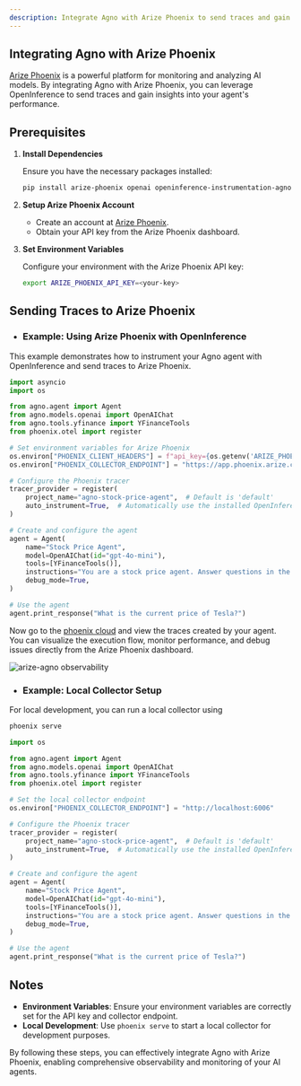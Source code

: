 ```yaml
---
description: Integrate Agno with Arize Phoenix to send traces and gain insights into your agent's performance.
---
```


## Integrating Agno with Arize Phoenix

[Arize Phoenix](https://phoenix.arize.com/) is a powerful platform for monitoring and analyzing AI models. By integrating Agno with Arize Phoenix, you can leverage OpenInference to send traces and gain insights into your agent's performance.

## Prerequisites

1. **Install Dependencies**

   Ensure you have the necessary packages installed:

   ```bash
   pip install arize-phoenix openai openinference-instrumentation-agno opentelemetry-sdk opentelemetry-exporter-otlp
   ```

2. **Setup Arize Phoenix Account**

   - Create an account at [Arize Phoenix](https://phoenix.arize.com/).
   - Obtain your API key from the Arize Phoenix dashboard.

3. **Set Environment Variables**

   Configure your environment with the Arize Phoenix API key:

   ```bash
   export ARIZE_PHOENIX_API_KEY=<your-key>
   ```

## Sending Traces to Arize Phoenix

- ### Example: Using Arize Phoenix with OpenInference

This example demonstrates how to instrument your Agno agent with OpenInference and send traces to Arize Phoenix.

```python
import asyncio
import os

from agno.agent import Agent
from agno.models.openai import OpenAIChat
from agno.tools.yfinance import YFinanceTools
from phoenix.otel import register

# Set environment variables for Arize Phoenix
os.environ["PHOENIX_CLIENT_HEADERS"] = f"api_key={os.getenv('ARIZE_PHOENIX_API_KEY')}"
os.environ["PHOENIX_COLLECTOR_ENDPOINT"] = "https://app.phoenix.arize.com"

# Configure the Phoenix tracer
tracer_provider = register(
    project_name="agno-stock-price-agent",  # Default is 'default'
    auto_instrument=True,  # Automatically use the installed OpenInference instrumentation
)

# Create and configure the agent
agent = Agent(
    name="Stock Price Agent",
    model=OpenAIChat(id="gpt-4o-mini"),
    tools=[YFinanceTools()],
    instructions="You are a stock price agent. Answer questions in the style of a stock analyst.",
    debug_mode=True,
)

# Use the agent
agent.print_response("What is the current price of Tesla?")
```

Now go to the [phoenix cloud](https://app.phoenix.arize.com) and view the traces created by your agent. You can visualize the execution flow, monitor performance, and debug issues directly from the Arize Phoenix dashboard.
<Frame caption="Arize Phoenix Trace">
  <img
    src="/images/arize-phoenix-trace.png"
    style={{ borderRadius: '10px', width: '100%', maxWidth: '800px' }}
    alt="arize-agno observability"
  />
</Frame>

- ### Example: Local Collector Setup

For local development, you can run a local collector using
```bash
phoenix serve
```

```python
import os

from agno.agent import Agent
from agno.models.openai import OpenAIChat
from agno.tools.yfinance import YFinanceTools
from phoenix.otel import register

# Set the local collector endpoint
os.environ["PHOENIX_COLLECTOR_ENDPOINT"] = "http://localhost:6006"

# Configure the Phoenix tracer
tracer_provider = register(
    project_name="agno-stock-price-agent",  # Default is 'default'
    auto_instrument=True,  # Automatically use the installed OpenInference instrumentation
)

# Create and configure the agent
agent = Agent(
    name="Stock Price Agent",
    model=OpenAIChat(id="gpt-4o-mini"),
    tools=[YFinanceTools()],
    instructions="You are a stock price agent. Answer questions in the style of a stock analyst.",
    debug_mode=True,
)

# Use the agent
agent.print_response("What is the current price of Tesla?")
```

## Notes

- **Environment Variables**: Ensure your environment variables are correctly set for the API key and collector endpoint.
- **Local Development**: Use `phoenix serve` to start a local collector for development purposes.

By following these steps, you can effectively integrate Agno with Arize Phoenix, enabling comprehensive observability and monitoring of your AI agents.